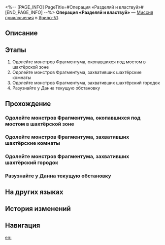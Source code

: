 <%-- [PAGE_INFO]
PageTitle=#Операция «Разделяй и властвуй»#
[END_PAGE_INFO] --%>
{{Дополнить|Диалоги.}}
{{Миссия Инфобокс
|id              = 2011408
|Название        = 
|Изображение     = Миссия Операция «Разделяй и властвуй».png
|Тип             = Миссия приключения
|Событие         = 
|Глава           = 
|Условия         = 
|Персонажи       = Первопроходец
|СтартЛокация    = [[Ярило-VI]] — [[Большая шахта]]
|Мир             = Ярило-VI
|Предыдущая      = 
|Следующая       = 
|Награды         = 
}}
'''Операция «Разделяй и властвуй»''' — [[Миссия приключения]] в [[Ярило-VI]].

==Описание==
{{Описание|<!--официальное описание из Перекрёстка судеб-->}}

==Этапы==
# Одолейте монстров Фрагментума, окопавшихся под мостом в шахтёрской зоне
# Одолейте монстров Фрагментума, захвативших шахтёрские комнаты
# Одолейте монстров Фрагментума, захвативших шахтёрский городок
# Разузнайте у Данна текущую обстановку

==Прохождение==
{{Дополнить}}

===Одолейте монстров Фрагментума, окопавшихся под мостом в шахтёрской зоне===
{{Описание миссии|тип=Миссия приключения|локация=Большая шахта|Под командованием Среброгривых Стражей одолейте существ Фрагментума, бродящих под мостом в шахтёрской зоне}}
{{Диалог Начало}}

{{Диалог Конец}}

===Одолейте монстров Фрагментума, захвативших шахтёрские комнаты===
{{Описание миссии|тип=Миссия приключения|локация=Большая шахта|Под командованием Среброгривых Стражей одолейте существ Фрагментума, занявших шахтёрские комнаты}}
{{Диалог Начало}}

{{Диалог Конец}}

===Одолейте монстров Фрагментума, захвативших шахтёрский городок===
{{Описание миссии|тип=Миссия приключения|локация=Большая шахта|Под командованием Среброгривых Стражей одолейте существ Фрагментума, занявших шахтёрский городок}}
{{Диалог Начало}}

{{Диалог Конец}}

===Разузнайте у Данна текущую обстановку===
{{Описание миссии|тип=Миссия приключения|локация=Большая шахта|Разузнайте у Данна текущую обстановку}}
{{Диалог Начало}}

{{Диалог Конец}}

==На других языках==
{{На других языках
|en   = Operation: Divide and Conquer
|zhs  = 逆分治策略
|zht  = 逆分治策略
|ja   = 逆分治策
|ko   = 역분할 전략
|es   = Operación divide y vencerás
|fr   = Opération&nbsp;: diviser et conquérir
|ru   = Операция «Разделяй и властвуй»
|th   = กลยุทธ์แบ่งแยกและพิชิต
|vi   = Chiến Lược Chia Để Trị Đảo Ngược
|de   = Operation: Teilen und Erobern
|id   = Operasi Pembagian dan Penaklukan
|pt   = Operação: Dividir e Conquistar
}}

==История изменений==
{{История изменений|3.5}}

==Навигация==
{{Миссия приключения Навбокс|Глава }}

[[en:]]
